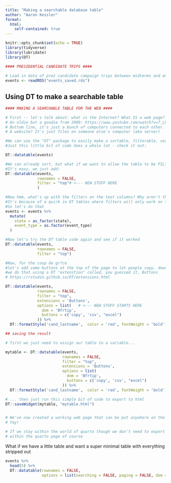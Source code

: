 ```yaml
---
title: "Making a searchable database table"
author: "Aaron Kessler"
format:
  html:
    self-contained: true
---
```


```r
knitr::opts_chunk$set(echo = TRUE)
library(tidyverse)
library(lubridate)
library(DT)

#### PRESIDENTIAL CANDIDATE TRIPS ####
   
# Load in data of prez candidate campaign trips between midterms and end of Jan
events <- readRDS("events_saved.rds")


```

## Using DT to make a searchable table

```r
#### MAKING A SEARCHABLE TABLE FOR THE WEB ####

# First -- let's talk about: what is the Internet? What IS a web page?
# An oldie but a goodie from 2009: https://www.youtube.com/watch?v=7_LPdttKXPc
# Bottom line, it's just a bunch of computers connected to each other. 
# A website? It's just files on someone else's computer (aka server)
```


```r
#We can use the "DT" package to easily make a sortable, filterable, searchable data table
#Just this little bit of code does a whole lot - check it out:

DT::datatable(events)

```


```r
#We can already sort, but what if we want to allow the table to be FILTERED too?
#It's easy, we just add:
DT::datatable(events, 
              rownames = FALSE, 
              filter = "top"# <--- NEW STUFF HERE
              )
```


```r
#Now hmm, what's up with the filters on the text columns? Why aren't they working?
#It's because of a quirk in DT tables where filters will only work on text that is converted to a factor
#So let's do that
events <- events %>% 
  mutate(
    state = as_factor(state),
    event_type = as.factor(event_type)
  )
```


```r
#Now let's try the DT table code again and see if it worked
DT::datatable(events, 
              rownames = FALSE, 
              filter = "top")
```


```r
#Now, for the coup de gr?ce
#let's add some buttons at the top of the page to let people copy, download, etc
#we do that using a DT "extenstion" called, you guessed it, Buttons
# https://rstudio.github.io/DT/extensions.html

DT::datatable(events, 
              rownames = FALSE, 
              filter = "top", 
              extensions = 'Buttons', 
              options = list(   # <--- NEW STUFF STARTS HERE
                dom = 'Bfrtip',
                buttons = c('copy', 'csv', "excel")
              )) %>%
  DT::formatStyle('cand_lastname',  color = 'red', fontWeight = 'bold')
```


```r
## saving the result

# first we just need to assign our table to a variable...

mytable <- DT::datatable(events, 
                         rownames = FALSE, 
                         filter = "top", 
                         extensions = 'Buttons', 
                         options = list(
                           dom = 'Bfrtip',
                           buttons = c('copy', 'csv', "excel")
                         )) %>%
  DT::formatStyle('cand_lastname',  color = 'red', fontWeight = 'bold') 

# ... then just run this simple bit of code to export to html
DT::saveWidget(mytable, "mytable.html")


# We've now created a working web page that can be put anywhere on the internet we choose
# Yay!

# If we stay within the world of quarto though we don't need to export it, we can just display it
# within the quarto page of course
```


What if we have a little table and want a super minimal table with everything stripped out
```r

events %>% 
  head(5) %>% 
  DT::datatable(rownames = FALSE, 
                options = list(searching = FALSE, paging = FALSE, dom = "tip")) 


```


